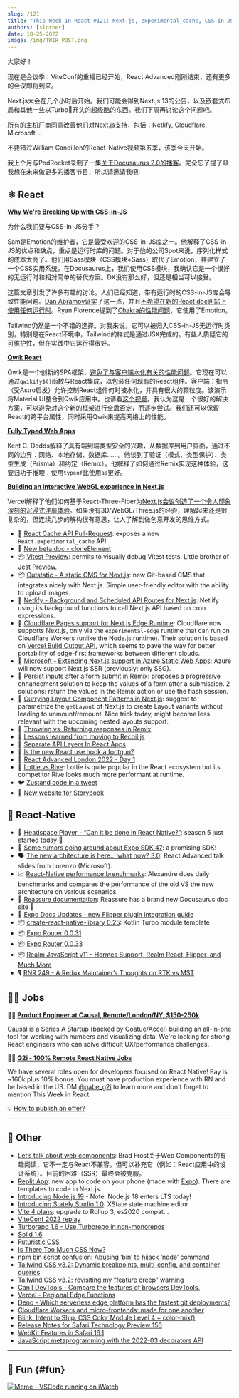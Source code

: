 ```yaml
---
slug: /121
title: "This Week In React #121: Next.js, experimental_cache, CSS-in-JS, Qwikify, Typesafety, 3D, Vitest Preview, Outstatic, Remix, React-Native..."
authors: [slorber]
date: 10-25-2022
image: /img/TWIR_POST.png
---
```



大家好！

现在是会议季：ViteConf的重播已经开始，React Advanced刚刚结束，还有更多的会议即将到来。

Next.js大会在几个小时后开始。我们可能会得到Next.js 13的公告，以及嵌套式布局和其他一些以Turbo🤭开头的超级酷的东西。我们下周再讨论这个问题吧。

所有的主机厂商同意改善他们对Next.js支持，包括：Netlify, Cloudflare, Microsoft...

不要错过William Candillon的React-Native视频第五季，该季今天开始。

我上个月与PodRocket录制了一集[关于Docusaurus 2.0的播客](https://podrocket.logrocket.com/docusaurus)。完全忘了提了😅我想在未来做更多的播客节目，所以请邀请我吧! 



## ⚛️ React

**[Why We're Breaking Up with CSS-in-JS](https://dev.to/srmagura/why-were-breaking-up-wiht-css-in-js-4g9b)**

为什么我们要与CSS-in-JS分手？

Sam是Emotion的维护者，它是最受欢迎的CSS-in-JS库之一。他解释了CSS-in-JS的优点和缺点，重点是运行时库的问题。对于他的公司Spot来说，序列化样式的成本太高了。他们用Sass模块（CSS模块+Sass）取代了Emotion，并建立了一个CSS实用系统。在Docusaurus上，我们使用CSS模块，我确认它是一个很好的无运行时和相对简单的替代方案。DX没有那么好，但还是相当可以接受。

这篇文章引发了许多有趣的讨论。人们已经知道，带有运行时的CSS-in-JS库会导致性能问题。[Dan Abramov证实](https://twitter.com/dan_abramov/status/1584835028986793984)了这一点，并且[不希望在新的React doc网站上使用任何运行时](https://github.com/reactjs/reactjs.org/issues/5115)。Ryan Florence提到了[Chakra的性能问题](https://twitter.com/ryanflorence/status/1582835729360572416)，它使用了Emotion。

Tailwind仍然是一个不错的选择。对我来说，它可以被归入CSS-in-JS无运行时类别，特别是在React环境中，Tailwind的样式是通过JSX完成的。有些人质疑它的[可维护性](https://twitter.com/hi__mayank/status/1584261503670448128)，但在实践中它运行得很好。

**[Qwik React](https://qwik.builder.io/qwikcity/integrations/react/)**

Qwik是一个创新的SPA框架，[避免了与客户端水化有关的性能问题](https://www.builder.io/blog/hydration-is-pure-overhead)。它现在可以通过`qwikify$()`函数与React集成，以包装任何现有的React组件。客户端：指令（受Astro启发）允许控制React组件何时被水化，并具有很大的颗粒度。该演示将Material UI整合到Qwik应用中。也请看[这个视频](https://www.youtube.com/watch?v=fLH28rDu97I)。我认为这是一个很好的解决方案，可以避免对这个新的框架进行全盘否定，而逐步尝试。我们还可以保留React的跨平台属性，同时采用Qwik来提高网络上的性能。

**[Fully Typed Web Apps](https://www.epicweb.dev/fully-typed-web-apps)**

Kent C. Dodds解释了具有端到端类型安全的兴趣，从数据库到用户界面，通过不同的边界：网络、本地存储、数据库......。他谈到了验证（模式、类型保护）、类型生成（Prisma）和约定（Remix）。他解释了如何通过Remix实现这种体验，这要归功于推理：使用`typeof`比使用`as`更好。

**[Building an interactive WebGL experience in Next.js](https://vercel.com/blog/building-an-interactive-webgl-experience-in-next-js)**

Vercel解释了他们如何基于React-Three-Fiber为[Next.js会议创造了一个令人印象深刻的沉浸式注册体验](https://nextjs.org/conf)。如果没有3D/WebGL/Three.js的经验，理解起来还是很复杂的，但连续几步的解构很有意思，让人了解到做创意开发的思维方式。

- 👀 [React Cache API Pull-Request](https://github.com/facebook/react/pull/25506): exposes a new `React.experimental_cache` API
- 📖 [New beta doc - cloneElement](https://twitter.com/dan_abramov/status/1582814754426433537)
- 📦 [Vitest Preview](https://www.vitest-preview.com/): permits to visually debug Vitest tests. Little brother of [Jest Preview](https://www.jest-preview.com/).
- 📦 [Outstatic - A static CMS for Next.js](https://outstatic.com/): new Git-based CMS that integrates nicely with Next.js. Simple user-friendly editor with the ability to upload images.
- 📜 [Netlify - Background and Scheduled API Routes for Next.js](https://www.netlify.com/blog/new-background-scheduled-api-routes-nextjs/): Netlify using its background functions to call Next.js API based on cron expressions.
- 📜 [Cloudflare Pages support for Next.js Edge Runtime](https://blog.cloudflare.com/next-on-pages/): Cloudflare now supports Next.js, only via the `experimental-edge` runtime that can run on Cloudflare Workers (unlike the Node.js runtime). Their solution is based on [Vercel Build Output API](https://vercel.com/blog/build-output-api), which seems to pave the way for better portability of edge-first frameworks between different clouds.
- 📜 [Microsoft - Extending Next.js support in Azure Static Web Apps](https://techcommunity.microsoft.com/t5/apps-on-azure-blog/extending-next-js-support-in-azure-static-web-apps/ba-p/3627975): Azure will now support Next.js SSR (previously: only SSG).
- 📜 [Persist inputs after a form submit in Remix](https://sergiodxa.com/articles/persist-inputs-after-a-form-submit-in-remix): proposes a progressive enhancement solution to keep the values of a form after a submission. 2 solutions: return the values in the Remix action or use the flash session.
- 📜 [Currying Layout Component Patterns in Next.js](https://creativedesignsguru.com/currying-nextjs-layout/): suggest to parametrize the `getLayout` of Next.js to create Layout variants without leading to unmount/remount. Nice trick today, might become less relevant with the upcoming nested layouts support.
- 📜 [Throwing vs. Returning responses in Remix](https://sergiodxa.com/articles/throwing-vs-returning-responses-in-remix)
- 📜 [Lessons learned from moving to Recoil.js](https://kitemaker.co/blog/lessons-learned-from-moving-to-recoil)
- 📜 [Separate API Layers In React Apps](https://profy.dev/article/react-architecture-api-layer)
- 🎥 [Is the new React use hook a footgun?](https://www.youtube.com/watch?v=ytXM05PVcFU)
- 🎥 [React Advanced London 2022 - Day 1](https://www.youtube.com/watch?v=1x7mI_xuVVo)
- 🧵 [Lottie vs Rive](https://twitter.com/guidorosso/status/1582086637328031745): Lottie is quite popular in the React ecosystem but its competitor Rive looks much more performant at runtime.
- 🐦 [Zustand code in a tweet](https://twitter.com/dai_shi/status/1583082766081531905)
- 🔗 [New website for Storybook](https://twitter.com/storybookjs/status/1583175829009289216)


## 📱 React-Native 

- 🎥 [Headspace Player - “Can it be done in React Native?”](https://www.youtube.com/watch?v=pErnuAx5GjE): season 5 just started today 🤗
- 🤫 [Some rumors going around about Expo SDK 47](https://twitter.com/tsapeta/status/1582831949030522881): a promising SDK!
- 🗣 [The new architecture is here… what now? 3.0](https://twitter.com/Kelset/status/1583416697741975552): React Advanced talk slides from Lorenzo (Microsoft).
- 📈 [React-Native performance brenchmarks](https://twitter.com/almouro/status/1584628478963777537): Alexandre does daily benchmarks and compares the performance of the old VS the new architecture on various scenarios.
- 📖 [Reassure documentation](https://callstack.github.io/reassure/): Reassure has a brand new Docusaurus doc site 🤗
- 📖 [Expo Docs Updates - new Flipper plugin integration guide](https://twitter.com/amanhimself/status/1583202477469765633)
- 📦 [create-react-native-library 0.25](https://twitter.com/satya164/status/1583462129235263490): Kotlin Turbo module template
- 📦 [Expo Router 0.0.31](https://twitter.com/Baconbrix/status/1582875434567409664)
- 📦 [Expo Router 0.0.33](https://twitter.com/Baconbrix/status/1584289284713947136)
- 📦 [Realm JavaScript v11 - Hermes Support, Realm React, Flipper, and Much More](https://www.mongodb.com/developer/products/realm/realm-javascript-v11-react-native/)
- 🎙️ [RNR 249 - A Redux Maintainer’s Thoughts on RTK vs MST](https://reactnativeradio.com/episodes/rnr-249-a-redux-maintainers-thoughts-on-rtk-vs-mst)



## 🧑‍💻 Jobs

🧑‍💼 [**Product Engineer at Causal, Remote/London/NY, $150-250k**](https://jobs.lever.co/causal-app/4acaafbe-ef3d-45a6-bbe6-687c022d727c?lever-origin=applied&lever-source%5B%5D=thisweekinreact.com)

Causal is a Series A Startup (backed by Coatue/Accel) building an all-in-one tool for working with numbers and visualizing data. We're looking for strong React engineers who can solve difficult UX/performance challenges.

🧑‍💼 [**G2i - 100% Remote React Native Jobs**](https://twitter.com/gabe_g2i/status/1563204813881425926?s=20&t=ArRLC77BpRwXXCdx8fnUqw)

We have several roles open for developers focused on React Native! Pay is ~160k plus 10% bonus. You must have production experience with RN and be based in the US. DM [@gabe_g2i](https://twitter.com/gabe_g2i) to learn more and don't forget to mention This Week in React.

💡 [How to publish an offer?](https://thisweekinreact.com/sponsor)

---

## 🔀 Other

- [Let’s talk about web components](https://bradfrost.com/blog/post/lets-talk-about-web-components/): Brad Frost关于Web Components的有趣阅读，它不一定与React不兼容，但可以补充它（例如：React应用中的设计系统）。目前的困难（SSR）最终会被克服。
- [Replit App](https://twitter.com/amasad/status/1582754714575257600): new app to code on your phone (made with [Expo](https://twitter.com/amasad/status/1582968657675661314)). There are templates to code in Next.js.
- [Introducing Node.js 19](https://www.redhat.com/en/blog/introducing-nodejs-19) - Note: Node.js 18 enters LTS today!
- [Introducing Stately Studio 1.0](https://stately.ai/blog/introducing-stately-studio-10): XState state machine editor
- [Vite 4 plans](https://github.com/vitejs/vite/discussions/10570): upgrade to Rollup 3, es2020 compat...
- [ViteConf 2022 replay](https://viteconf.org/2022/replay)
- [Turborepo 1.6 - Use Turborepo in non-monorepos](https://twitter.com/turborepo/status/1583518617970233346)
- [Solid 1.6](https://twitter.com/solid_js/status/1583016386984480768)
- [Futuristic CSS](https://www.smashingmagazine.com/2022/10/futuristic-css/)
- [Is There Too Much CSS Now?](https://css-tricks.com/is-there-too-much-css-now/)
- [npm bin script confusion: Abusing ‘bin’ to hijack ‘node’ command](https://socket.dev/blog/npm-bin-script-confusion)
- [Tailwind CSS v3.2: Dynamic breakpoints, multi-config, and container queries](https://twitter.com/adamwathan/status/1582793658168152065)
- [Tailwind CSS v3.2: revisiting my “feature creep” warning](https://www.brycewray.com/posts/2022/10/tailwind-css-v3-2-revisiting-feature-creep-warning/)
- [Can I DevTools - Compare the features of browsers DevTools. ](https://canidev.tools)
- [Vercel - Regional Edge Functions](https://vercel.com/blog/regional-execution-for-ultra-low-latency-rendering-at-the-edge)
- [Deno - Which serverless edge platform has the fastest git deployments?](https://deno.com/blog/fastest-git-deploys-to-the-edge)
- [Cloudflare Workers and micro-frontends: made for one another](https://blog.cloudflare.com/better-micro-frontends/)
- [Blink: Intent to Ship: CSS Color Module Level 4 + color-mix()](https://twitter.com/intenttoship/status/1583110354074116096)
- [Release Notes for Safari Technology Preview 156](https://webkit.org/blog/13394/release-notes-for-safari-technology-preview-156/)
- [WebKit Features in Safari 16.1](https://webkit.org/blog/13399/webkit-features-in-safari-16-1/)
- [JavaScript metaprogramming with the 2022-03 decorators API](https://2ality.com/2022/10/javascript-decorators.html)

---

## 🤭 Fun {#fun}

[![Meme - VSCode running on iWatch](/emails/issues/121/meme.png)](https://twitter.com/rohanpdofficial/status/1583455633134977026)
